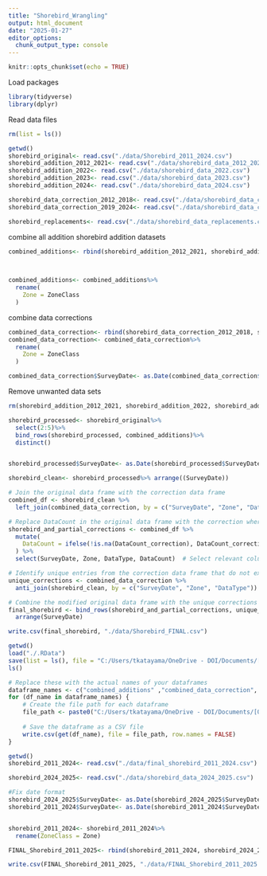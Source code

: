 ```yaml
---
title: "Shorebird_Wrangling"
output: html_document
date: "2025-01-27"
editor_options: 
  chunk_output_type: console
---
```


```r
knitr::opts_chunk$set(echo = TRUE)
```
Load packages

```r
library(tidyverse)
library(dplyr)
```
Read data files

```r
rm(list = ls())

getwd()
shorebird_original<- read.csv("./data/Shorebird_2011_2024.csv")
shorebird_addition_2012_2021<- read.csv("./data/shorebird_data_2012_2021.csv")
shorebird_addition_2022<- read.csv("./data/shorebird_data_2022.csv")
shorebird_addition_2023<- read.csv("./data/shorebird_data_2023.csv")
shorebird_addition_2024<- read.csv("./data/shorebird_data_2024.csv")

shorebird_data_correction_2012_2018<- read.csv("./data/shorebird_data_correction_2012_2018.csv")
shorebird_data_correction_2019_2024<- read.csv("./data/shorebird_data_correction_2019-2024.csv")

shorebird_replacements<- read.csv("./data/shorebird_data_replacements.csv")
```

combine all addition shorebird addition datasets
```r
combined_additions<- rbind(shorebird_addition_2012_2021, shorebird_addition_2022, shorebird_addition_2023, shorebird_addition_2024)%>%

  

combined_additions<- combined_additions%>%
  rename(
    Zone = ZoneClass
  )


```

combine data corrections

```r
combined_data_correction<- rbind(shorebird_data_correction_2012_2018, shorebird_data_correction_2019_2024, shorebird_replacements)
combined_data_correction<- combined_data_correction%>%
  rename(
    Zone = ZoneClass
  )

combined_data_correction$SurveyDate<- as.Date(combined_data_correction$SurveyDate, format = "%m/%d/%Y")
```

Remove unwanted data sets
```r
rm(shorebird_addition_2012_2021, shorebird_addition_2022, shorebird_addition_2023, shorebird_addition_2024, shorebird_addition_2024, shorebird_data_correction_2012_2018, shorebird_data_correction_2019_2024, shorebird_replacements)
```

```r
shorebird_processed<- shorebird_original%>%
  select(2:5)%>%
  bind_rows(shorebird_processed, combined_additions)%>%
  distinct()


shorebird_processed$SurveyDate<- as.Date(shorebird_processed$SurveyDate, format = "%m/%d/%Y")

shorebird_clean<- shorebird_processed%>% arrange((SurveyDate))
```

```r
# Join the original data frame with the correction data frame
combined_df <- shorebird_clean %>%
  left_join(combined_data_correction, by = c("SurveyDate", "Zone", "DataType"), suffix = c("_original", "_correction"))

# Replace DataCount in the original data frame with the correction where applicable
shorebird_and_partial_corrections <- combined_df %>%
  mutate(
    DataCount = ifelse(!is.na(DataCount_correction), DataCount_correction, DataCount_original)
  ) %>%
  select(SurveyDate, Zone, DataType, DataCount)  # Select relevant columns

# Identify unique entries from the correction data frame that do not exist in the original data frame
unique_corrections <- combined_data_correction %>%
  anti_join(shorebird_clean, by = c("SurveyDate", "Zone", "DataType"))

# Combine the modified original data frame with the unique corrections
final_shorebird <- bind_rows(shorebird_and_partial_corrections, unique_corrections)%>%
  arrange(SurveyDate)

write.csv(final_shorebird, "./data/Shorebird_FINAL.csv")
```

```r
getwd()
load("./.RData")
save(list = ls(), file = "C:/Users/tkatayama/OneDrive - DOI/Documents/[02] Projects/R/Shorebird_Enter_Data/Data/my_data.RData")
ls()
```

```r
# Replace these with the actual names of your dataframes
dataframe_names <- c("combined_additions" ,"combined_data_correction", "combined_df", "final_shorebird",  "shorebird_and_partial_corrections", "shorebird_clean","shorebird_data_correction_2012_2018", "shorebird_data_correction_2019_2024", "shorebird_original", "shorebird_processed", "shorebird_replacements",               "unique_corrections")
for (df_name in dataframe_names) {
    # Create the file path for each dataframe
    file_path <- paste0("C:/Users/tkatayama/OneDrive - DOI/Documents/[02] Projects/R/Shorebird_Enter_Data/Data/", df_name, ".csv")
    
    # Save the dataframe as a CSV file
    write.csv(get(df_name), file = file_path, row.names = FALSE)
}
```

```r
getwd()
shorebird_2011_2024<- read.csv("./data/final_shorebird_2011_2024.csv")

shorebird_2024_2025<- read.csv("./data/shorebird_data_2024_2025.csv")
```

```r
#Fix date format
shorebird_2024_2025$SurveyDate<- as.Date(shorebird_2024_2025$SurveyDate, format = "%m/%d/%Y")
shorebird_2011_2024$SurveyDate<- as.Date(shorebird_2011_2024$SurveyDate, format = "%Y-%m-%d")


shorebird_2011_2024<- shorebird_2011_2024%>%
  rename(ZoneClass = Zone)

FINAL_Shorebird_2011_2025<- rbind(shorebird_2011_2024, shorebird_2024_2025)

write.csv(FINAL_Shorebird_2011_2025, "./data/FINAL_Shorebird_2011_2025.csv")
```

